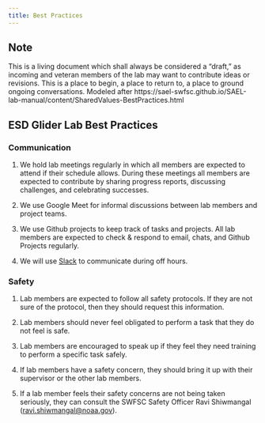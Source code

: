 ```yaml
---
title: Best Practices
---
```


::: callout-note
## Note

This is a living document which shall always be considered a "draft," as incoming and veteran members of the lab may want to contribute ideas or revisions. This is a place to begin, a place to return to, a place to ground ongoing conversations. Modeled after https://sael-swfsc.github.io/SAEL-lab-manual/content/SharedValues-BestPractices.html
:::


## **ESD Glider Lab Best Practices**

### **Communication**

1.  We hold lab meetings regularly in which all members are expected to attend if their schedule allows. During these meetings all members are expected to contribute by sharing progress reports, discussing challenges, and celebrating successes.

2.  We use Google Meet for informal discussions between lab members and project teams. 

3.  We use Github projects to keep track of tasks and projects. All lab members are expected to check & respond to email, chats, and Github Projects regularly.

4. We will use [Slack](https://app.slack.com/client/T07SYR3N292/C07SWABTB0S) to communicate during off hours.  

### **Safety**

1.  Lab members are expected to follow all safety protocols. If they are not sure of the protocol, then they should request this information.

2.  Lab members should never feel obligated to perform a task that they do not feel is safe.

3.  Lab members are encouraged to speak up if they feel they need training to perform a specific task safely.

4.  If lab members have a safety concern, they should bring it up with their supervisor or the other lab members.

5.  If a lab member feels their safety concerns are not being taken seriously, they can consult the SWFSC Safety Officer Ravi Shiwmangal ([ravi.shiwmangal@noaa.gov](mailto:ravi.shiwmangal@noaa.gov)).



\

